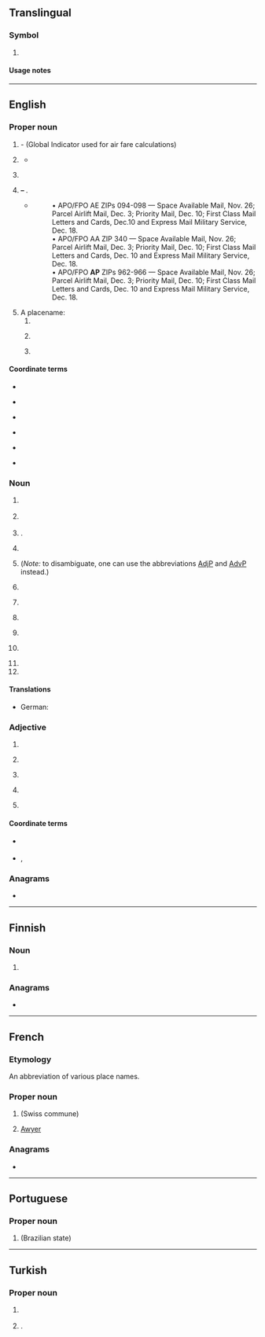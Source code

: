 {{also|Appendix:Variations of "ap"}}
==Translingual==

===Symbol===
{{mul-symbol}}

# {{ISO 3166|1|2|inr=1|African Regional Industrial Property Organization}}

====Usage notes====
{{ISO 3166/inr|the {{w|World Intellectual Property Organization}}|the {{w|WIPO ST.3}} standard}}

----

==English==

===Proper noun===
{{en-proper noun}}

# {{lb|en|aviation}} {{init of|en|[[Atlantic]] [[Pacific]]|nodot=1}} - (Global Indicator used for air fare calculations)
# {{lb|en|US|education}} {{init of|en|{{w|Advanced Placement}}}}
#* {{quote-book|en|year=2010|title={{w|A Visit from the Goon Squad}}|author=Jennifer Egan|authorlink=Jennifer Egan|chapter=Ask Me if I Care|passage=Joel is '''AP''' everything and he's applied to Harvard, so I guess his dad isn't taking any chances.}}
# {{lb|en|journalism}} {{initialism of|en|{{w|lang=en|Associated Press}}}}
# {{lb|en|US|military}} {{n-g|{{l|en|USPS}} military code of}} '''{{w|United States Armed Forces|Armed Forces}} – {{l|en|Pacific}}'''.
#* {{quote-journal|en|title=Shipping to soldiers for the holidays|work=Stuttgart (Arkansas) Daily Leader|author=Bill Shrum|date=October 29, 2010}}
#*: • APO/FPO AE ZIPs 094-098 — Space Available Mail, Nov. 26; Parcel Airlift Mail, Dec. 3; Priority Mail, Dec. 10; First Class Mail Letters and Cards, Dec.10 and Express Mail Military Service, Dec. 18.<br>
#*: • APO/FPO AA ZIP 340 — Space Available Mail, Nov. 26; Parcel Airlift Mail, Dec. 3; Priority Mail, Dec. 10; First Class Mail Letters and Cards, Dec. 10 and Express Mail Military Service, Dec. 18.
#*: • APO/FPO '''AP''' ZIPs 962-966 — Space Available Mail, Nov. 26; Parcel Airlift Mail, Dec. 3; Priority Mail, Dec. 10; First Class Mail Letters and Cards, Dec. 10 and Express Mail Military Service, Dec. 18.
# A placename:
## {{abbreviation of|en|Andhra Pradesh}}
## {{abbreviation of|en|Amapá}} {{gloss|a state of [[Brazil]]}}
## {{lb|en|geography}} {{abbreviation of|en|Arabian Plate}}

====Coordinate terms====
{{sense|Associated Press}}
* {{l|en|Reuters}}
* {{l|en|UPI}} {{gloss|United Press International}}
* {{l|en|CP}} {{gloss|Canadian Press}}
* {{l|fr|PC}} {{gloss|Presse Canadienne}}
* {{l|fr|AFP}} {{gloss|Agence France Presse}}
* {{l|it|AGI}} {{gloss|Agenzia Giornalistica Italia}}

===Noun===
{{en-noun|~}}

# {{lb|en|computing}} {{initialism of|en|access point}}
# {{lb|en|video games}} {{initialism of|en|action point}}
# {{lb|en|military|US|Navy}} {{abbreviation of|en|[[auxiliary|Auxiliary]] [[provision|Provisions]]|nodot=1}} {{gloss|a naval transport}}.
# {{lb|en|organic chemistry}} {{initialism of|en|acetylpyrroline}}
# {{lb|en|grammar|sentence parsing}} {{initialism of|en|[[adjective phrase]]; [[adverbial phrase]]}} (''Note:'' to disambiguate, one can use the abbreviations [[AdjP]] and [[AdvP]] instead.)
# {{lb|en|food}} {{abbreviation of|en|all-purpose flour}}
# {{lb|en|accounting}} {{init of|en|accounts payable}}
# {{lb|en|banking}} {{init of|en|[[automatic]] [[payment]]}}
# {{lb|en|gambling}} {{initialism of|en|{{w|advantage player}}}}
# {{lb|en|US|uncountable}} {{init of|en|American plan||hotel rate type}}
# {{initialism of|en|[[authorized]] [[participant]]}}
# {{initialism of|en|[[affair]] [[partner]]}}

====Translations====
{{trans-top|adjective phrase, adverb phrase}}
* German: {{t+|de|AP|f}}
{{trans-mid}}
{{trans-bottom}}

===Adjective===
{{en-adj|-}}

# {{initialism of|en|all-purpose}}
# {{lb|en|medicine}} {{initialism of|en|anteroposterior}}
# {{lb|en|military}} {{initialism of|en|anti-personnel}}
# {{lb|en|military}} {{initialism of|en|armor-piercing}}
# {{init of|en|[[alternately]] [[placed]]}}

====Coordinate terms====
* {{sense|anteroposterior}} {{l|en|PA|t=posteroanterior}}
* {{sense|military}} {{l|en|HE}} {{gloss|high-explosive}}, {{l|en|AT}} {{gloss|anti-tank}}

===Anagrams===
* {{anagrams|en|a=ap|PA|Pa|Pa.|p.a.|pa}}

----

==Finnish==

===Noun===
{{fi-noun}}

# {{lb|fi|Internet slang}} {{initialism of|fi|[[alkuperäinen]] [[postaaja]]||original poster; [[OP]]}}

===Anagrams===
* {{anagrams|fi|a=ap|-pa}}

----

==French==

===Etymology===
An abbreviation of various place names.

===Proper noun===
{{fr-proper noun}}

# {{w|Apples CH}} (Swiss commune)
# [[Awyer (RS)|Awyer]]

===Anagrams===
* {{l|fr|PA}}

{{cln|fr|abbreviations}}

----

==Portuguese==

===Proper noun===
{{pt-proper noun|m}}

# {{abbreviation of|pt|Amapá||nodot=1}} (Brazilian state)

----

==Turkish==

===Proper noun===
{{head|tr|proper noun}}

# {{lb|tr|media}} {{initialism of|tr|w:Associated Press|Associated Press}}
# {{lb|tr|politics|dated}} {{initialism of|tr|w:tr:Adalet Partisi|Adalet Partisi|nodot=1}} {{gloss|Justice Party}}.